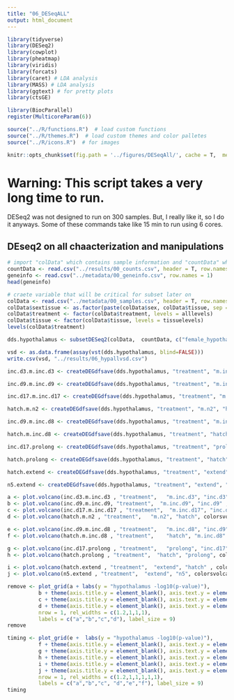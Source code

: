 ```yaml
---
title: "06_DESeqALL"
output: html_document
---
```


```r

library(tidyverse)
library(DESeq2)
library(cowplot)
library(pheatmap)
library(viridis)
library(forcats)
library(caret) # LDA analysis
library(MASS) # LDA analysis
library(ggtext) # for pretty plots
library(ctsGE)

library(BiocParallel)
register(MulticoreParam(6))

source("../R/functions.R")  # load custom functions 
source("../R/themes.R")  # load custom themes and color palletes
source("../R/icons.R")  # for images

knitr::opts_chunk$set(fig.path = '../figures/DESeqAll/', cache = T,  message=F, comment=F, warning=F)
```

# Warning: This script takes a very long time to run. 

DESeq2 was not designed to run on 300 samples. But, I really like it, so I do it anyways. Some of these commands take like 15 min to run using 6 cores. 

## DEseq2 on all chaacterization and manipulations

```r
# import "colData" which contains sample information and "countData" which contains read counts
countData <- read.csv("../results/00_counts.csv", header = T, row.names = 1)
geneinfo <- read.csv("../metadata/00_geneinfo.csv", row.names = 1)
head(geneinfo)

# craete variable that will be critical for subset later on
colData <- read.csv("../metadata/00_samples.csv", header = T, row.names = 1)
colData$sextissue <- as.factor(paste(colData$sex, colData$tissue, sep = "_"))
colData$treatment <- factor(colData$treatment, levels = alllevels)
colData$tissue <- factor(colData$tissue, levels = tissuelevels)
levels(colData$treatment)
```




```r
dds.hypothalamus <- subsetDESeq2(colData,  countData, c("female_hypothalamus","male_hypothalamus"))
```

```r
vsd <- as.data.frame(assay(vst(dds.hypothalamus, blind=FALSE)))
write.csv(vsd, "../results/06_hypallvsd.csv")
```


```r
inc.d3.m.inc.d3 <- createDEGdfsave(dds.hypothalamus, "treatment", "m.inc.d3", "inc.d3", "hypothalamus")
```

```r
inc.d9.m.inc.d9 <- createDEGdfsave(dds.hypothalamus, "treatment", "m.inc.d9", "inc.d9", "hypothalamus")
```

```r
inc.d17.m.inc.d17 <- createDEGdfsave(dds.hypothalamus, "treatment", "m.inc.d17", "inc.d17", "hypothalamus")
```

```r
hatch.m.n2 <- createDEGdfsave(dds.hypothalamus, "treatment", "m.n2", "hatch", "hypothalamus")
```

```r
inc.d9.m.inc.d8 <- createDEGdfsave(dds.hypothalamus, "treatment", "m.inc.d8", "inc.d9", "hypothalamus")
```

```r
hatch.m.inc.d8 <- createDEGdfsave(dds.hypothalamus, "treatment", "hatch", "m.inc.d8", "hypothalamus")
```

```r
inc.d17.prolong <- createDEGdfsave(dds.hypothalamus, "treatment", "prolong", "inc.d17", "hypothalamus")
```

```r
hatch.prolong <- createDEGdfsave(dds.hypothalamus, "treatment", "hatch", "prolong", "hypothalamus")
```

```r
hatch.extend <- createDEGdfsave(dds.hypothalamus, "treatment", "extend", "hatch", "hypothalamus")
```

```r
n5.extend <- createDEGdfsave(dds.hypothalamus, "treatment", "extend", "n5", "hypothalamus")
```



```r
a <- plot.volcano(inc.d3.m.inc.d3 , "treatment",   "m.inc.d3", "inc.d3",   colorsvolcano)  
b <- plot.volcano(inc.d9.m.inc.d9, "treatment",  "m.inc.d9", "inc.d9" , colorsvolcano) 
c <- plot.volcano(inc.d17.m.inc.d17 , "treatment",  "m.inc.d17", "inc.d17" , colorsvolcano) 
d <- plot.volcano(hatch.m.n2 , "treatment",   "m.n2", "hatch", colorsvolcano) 

e <- plot.volcano(inc.d9.m.inc.d8 , "treatment",   "m.inc.d8", "inc.d9"  , colorsvolcano) 
f <- plot.volcano(hatch.m.inc.d8 , "treatment",    "hatch", "m.inc.d8"  , colorsvolcano)  

g <- plot.volcano(inc.d17.prolong , "treatment",   "prolong", "inc.d17",  colorsvolcano)  
h <- plot.volcano(hatch.prolong , "treatment",  "hatch", "prolong", colorsvolcano) 

i <- plot.volcano(hatch.extend , "treatment",  "extend", "hatch" , colorsvolcano)  
j <- plot.volcano(n5.extend , "treatment",  "extend", "n5", colorsvolcano)  

remove <- plot_grid(a + labs(y = "hypothalamus -log10(p-value)"),
          b + theme(axis.title.y = element_blank(), axis.text.y = element_blank()),
          c + theme(axis.title.y = element_blank(), axis.text.y = element_blank()) ,
          d + theme(axis.title.y = element_blank(), axis.text.y = element_blank()), 
          nrow = 1, rel_widths = c(1.2,1,1,1),
          labels = c("a","b","c","d"), label_size = 9)
remove

timing <- plot_grid(e +  labs(y = "hypothalamus -log10(p-value)"),
          f + theme(axis.title.y = element_blank(), axis.text.y = element_blank()),
          g + theme(axis.title.y = element_blank(), axis.text.y = element_blank()),
          h + theme(axis.title.y = element_blank(), axis.text.y = element_blank()),
          i + theme(axis.title.y = element_blank(), axis.text.y = element_blank()) , 
          j + theme(axis.title.y = element_blank(), axis.text.y = element_blank()) , 
          nrow = 1, rel_widths = c(1.2,1,1,1,1,1),
          labels = c("a","b","c", "d","e","f"), label_size = 9)
timing
```